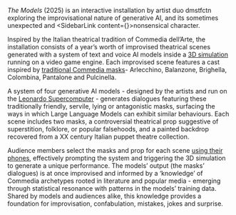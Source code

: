 
*The Models* (2025) is an interactive installation by artist duo dmstfctn exploring the improvisational nature of generative AI, and its sometimes unexpected and <SidebarLink content={<SectionAiWeirdness/>}>nonsensical character</SidebarLink>.

Inspired by the Italian theatrical tradition of Commedia dell’Arte, the installation consists of a year’s worth of improvised theatrical scenes generated with a system of text and voice AI models inside a [3D simulation](#content-the-output-systen) running on a video game engine. Each improvised scene features a cast inspired by [traditional Commedia masks](#content-ai-tendencies)- Arlecchino, Balanzone, Brighella, Colombina, Pantalone and Pulcinella.

A system of four generative AI models - designed by the artists and run on the [Leonardo Supercomputer](#content-hardware-and-batching) - generates dialogues featuring these traditionally friendly, servile, lying or antagonistic masks, surfacing the ways in which Large Language Models can exhibit similar behaviours. Each scene includes two masks, a controversial theatrical prop suggestive of superstition, folklore, or popular falsehoods, and a painted backdrop recovered from a XX century Italian puppet theatre collection.

Audience members select the masks and prop for each scene [using their phones](#content-interface-and-server), effectively prompting the system and triggering the 3D simulation to generate a unique performance. The models’ output (the masks’ dialogues) is at once improvised and informed by a ‘knowledge’ of Commedia archetypes rooted in literature and popular media - emerging through statistical resonance with patterns in the models’ training data. Shared by models and audiences alike, this knowledge provides a foundation for improvisation, confabulation, mistakes, jokes and surprise.